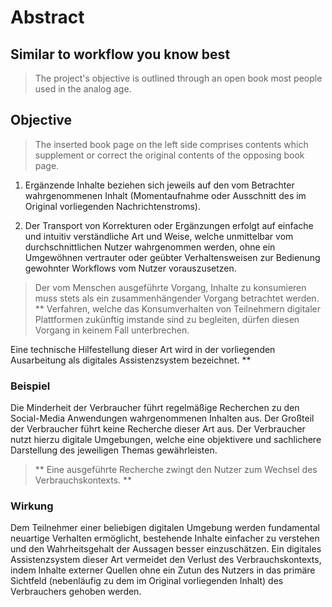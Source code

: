 
# Abstract

## Similar to workflow you know best

<WrappedByExample />

> The project's objective is outlined through an open book most people used in
> the analog age.

## Objective

> The inserted book page on the left side comprises contents which supplement or
> correct the original contents of the opposing book page.

1. Ergänzende Inhalte beziehen sich jeweils auf den vom Betrachter
   wahrgenommenen Inhalt (Momentaufnahme oder Ausschnitt des im Original
   vorliegenden Nachrichtenstroms).

2. Der Transport von Korrekturen oder Ergänzungen erfolgt auf einfache und
   intuitiv verständliche Art und Weise, welche unmittelbar vom
   durchschnittlichen Nutzer wahrgenommen werden, ohne ein Umgewöhnen vertrauter
   oder geübter Verhaltensweisen zur Bedienung gewohnter Workflows vom Nutzer
   vorauszusetzen.

> Der vom Menschen ausgeführte Vorgang, Inhalte zu konsumieren muss stets als
> ein zusammenhängender Vorgang betrachtet werden. \*\* Verfahren, welche das
> Konsumverhalten von Teilnehmern digitaler Plattformen zukünftig imstande sind
> zu begleiten, dürfen diesen Vorgang in keinem Fall unterbrechen.

Eine technische Hilfestellung dieser Art wird in der vorliegenden Ausarbeitung
als digitales Assistenzsystem bezeichnet. \*\*

### Beispiel

Die Minderheit der Verbraucher führt regelmäßige Recherchen zu den Social-Media
Anwendungen wahrgenommenen Inhalten aus. Der Großteil der Verbraucher führt
keine Recherche dieser Art aus. Der Verbraucher nutzt hierzu digitale
Umgebungen, welche eine objektivere und sachlichere Darstellung des jeweiligen
Themas gewährleisten.

> ** Eine ausgeführte Recherche zwingt den Nutzer zum Wechsel des
> Verbrauchskontexts. **

### Wirkung

Dem Teilnehmer einer beliebigen digitalen Umgebung werden fundamental neuartige
Verhalten ermöglicht, bestehende Inhalte einfacher zu verstehen und den
Wahrheitsgehalt der Aussagen besser einzuschätzen. Ein digitales Assistenzsystem
dieser Art vermeidet den Verlust des Verbrauchskontexts, indem Inhalte externer
Quellen ohne ein Zutun des Nutzers in das primäre Sichtfeld (nebenläufig zu dem
im Original vorliegenden Inhalt) des Verbrauchers gehoben werden.
